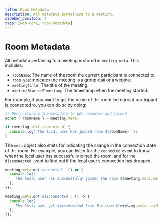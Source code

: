 ```yaml
---
title: Room Metadata
description: All metadata pertaining to a meeting.
sidebar_position: 4
tags: [web-core, room-metadata]
---
```


# Room Metadata

All metadata pertaining to a meeting is stored in `meeting.meta`. This includes:

- `roomName`: The name of the room the current participant is connected to.
- `roomType`: Indicates the meeting is a group-call or a webinar.
- `meetingTitle`: The title of the meeting.
- `meetingStartedTimestamp`: The timestamp when the meeting started.

For example, if you want to get the name of the room the current participant is
connected to, you can do so by doing:

```ts
// Destructuring the metadata to get roomName and joined
const { roomName } = meeting.meta;

if (meeting.self.roomJoined) {
  console.log(`The local user has joined room ${roomName}.`);
}
```

The `meta` object also emits for indicating the change in the connection state
of the room. For example, you can listen for the `connected` event to know when
the local user has successfully joined the room, and for the `disconnected`
event to find out if the local user's connection has dropped.

```ts
meeting.meta.on('connected', () => {
  console.log(
    `The local user has successfully joined the room ${meeting.meta.roomName}`
  );
});

meeting.meta.on('disconnected', () => {
  console.log(
    `The local user got disconnected from the room ${meeting.meta.roomName}`
  );
});
```
